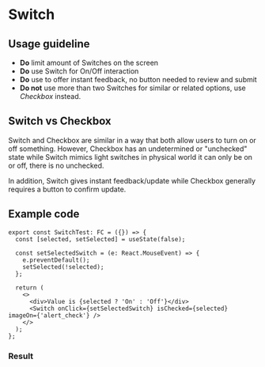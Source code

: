 
# Switch

<Canvas>
  <Story id="controls-switch--small" />
</Canvas>

<ArgsTable of={Switch}/>

## Usage guideline

- **Do** limit amount of Switches on the screen
- **Do** use Switch for On/Off interaction
- **Do** use to offer instant feedback, no button needed to review and submit
- **Do not** use more than two Switches for similar or related options, use _Checkbox_ instead.

## Switch vs Checkbox

Switch and Checkbox are similar in a way that both allow users to turn on or off something. However, Checkbox has an undetermined or "unchecked" state while Switch mimics light switches in physical world it can only be on or off, there is no unchecked.

In addition, Switch gives instant feedback/update while Checkbox generally requires a button to confirm update.

## Example code

```tsx
export const SwitchTest: FC = ({}) => {
  const [selected, setSelected] = useState(false);

  const setSelectedSwitch = (e: React.MouseEvent) => {
    e.preventDefault();
    setSelected(!selected);
  };

  return (
    <>
      <div>Value is {selected ? 'On' : 'Off'}</div>
      <Switch onClick={setSelectedSwitch} isChecked={selected} imageOn={'alert_check'} />
    </>
  );
};
```

### Result

<SwitchTest />
